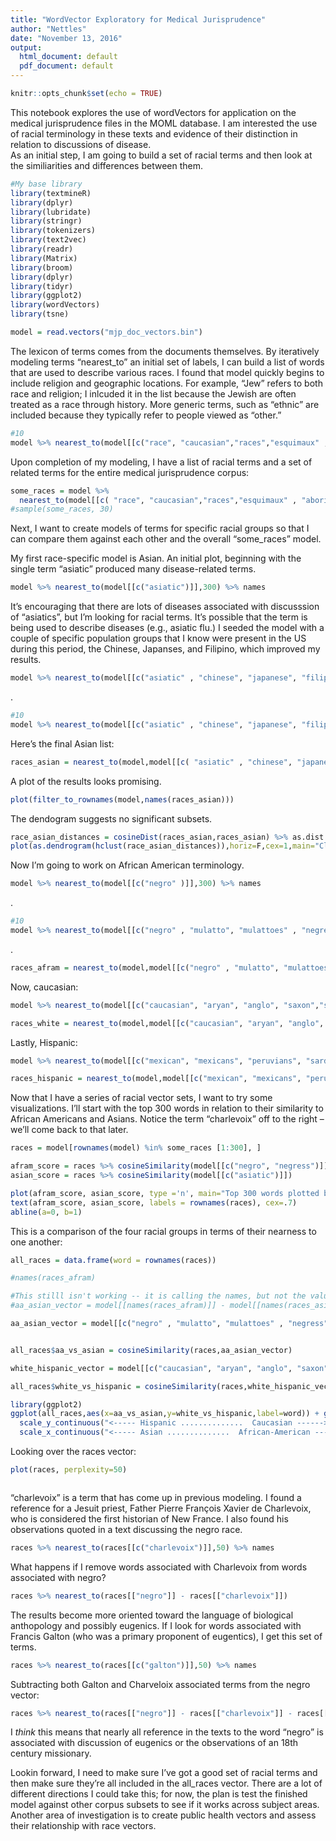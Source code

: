 ```yaml
---
title: "WordVector Exploratory for Medical Jurisprudence"
author: "Nettles"
date: "November 13, 2016"
output:
  html_document: default
  pdf_document: default
---
```

```r
knitr::opts_chunk$set(echo = TRUE)
```
This notebook explores the use of wordVectors for application on the medical jurisprudence files in the MOML database. I am interested the use of racial terminology in these texts and evidence of their distinction in relation to discussions of disease.  
As an initial step, I am going to build a set of racial terms and then look at the similiarities and differences between them.  

```r
#My base library
library(textmineR)
library(dplyr)
library(lubridate)
library(stringr)
library(tokenizers)
library(text2vec)
library(readr)
library(Matrix)
library(broom)
library(dplyr)
library(tidyr)
library(ggplot2)
library(wordVectors)
library(tsne)
```

```r
model = read.vectors("mjp_doc_vectors.bin")
```
The lexicon of terms comes from the documents themselves.  By iteratively modeling terms "nearest_to" an initial set of labels, I can build a list of words that are used to describe various races. I found that model quickly begins to include religion and geographic locations. For example, "Jew" refers to both race and religion; I inlcuded it in the list because the Jewish are often treated as a race through history. More generic terms, such as "ethnic" are included because they typically refer to people viewed as "other."

```r
#10
model %>% nearest_to(model[[c("race", "caucasian","races","esquimaux" , "aboriginal" ,"chaldaic" , "ethnic" , "european" , "jews","eskimo" , "australoid", "australians","africans","mongolians","chaco" ,"japanese" , "negroid" , "jews","mohammedans", "asiatics" , "tribes" , "europeans", "hottentots", "mexican", "hebrew" , "malays", "islanders", "chinese", "hindoos","germanic", "greeks", "italians", "asia")]],300) %>% names
```
Upon completion of my modeling, I have a list of racial terms and a set of related terms  for the entire medical jurisprudence corpus:
```r
some_races = model %>%
  nearest_to(model[[c( "race", "caucasian","races","esquimaux" , "aboriginal" ,"chaldaic" , "ethnic" , "european" , "jews","eskimo" , "australoid", "australians","africans","mongolians","chaco" ,"japanese" , "negroid" , "jews","mohammedans", "asiatics" , "tribes" , "europeans", "hottentots", "mexican", "hebrew" , "malays", "islanders", "chinese", "hindoos","germanic", "greeks", "italians", "asia")]],300) %>% names
#sample(some_races, 30)
```
Next, I want to create models of terms for specific racial groups so that I can compare them against each other and the overall "some_races" model.

My first race-specific model is Asian.  An initial plot, beginning with the single term "asiatic" produced many disease-related terms.
```r
model %>% nearest_to(model[[c("asiatic")]],300) %>% names
```
It's encouraging that there are lots of diseases associated with discusssion of "asiatics", but I'm looking for racial terms. It's possible that the term is being used to describe diseases (e.g., asiatic flu.)  I seeded the model with a couple of specific population groups that I know were present in the US during this period, the Chinese, Japanses, and Filipino, which improved my results.
```r
model %>% nearest_to(model[[c("asiatic" , "chinese", "japanese", "filipino")]],300) %>% names
```
.
```r
#10
model %>% nearest_to(model[[c("asiatic" , "chinese", "japanese", "filipino" , "hindoos" , "asia" , "persia" , "islanders" , "sandwich" , "tahiti", "islands" , "savages" , "tribes" ,  "indians" )]],300) %>% names
```
Here's the final Asian list:
```r
races_asian = nearest_to(model,model[[c( "asiatic" , "chinese", "japanese", "filipino" , "hindoos" , "asia" , "persia" , "islanders" , "sandwich" , "tahiti", "islands", "tribes","indians", "aboriginal")]],300)
```
A plot of the results looks promising.
```r
plot(filter_to_rownames(model,names(races_asian)))
```
The dendogram suggests no significant subsets.
```r
race_asian_distances = cosineDist(races_asian,races_asian) %>% as.dist
plot(as.dendrogram(hclust(race_asian_distances)),horiz=F,cex=1,main="Cluster dendrogram of the fifty words closest to an Asian race vector\nin medical jurisprudence texts from the MOML")
```
Now I'm going to work on African American terminology.
```r
model %>% nearest_to(model[[c("negro" )]],300) %>% names
```
.

```r
#10
model %>% nearest_to(model[[c("negro" , "mulatto", "mulattoes" , "negress" , "creole", "african" , "mulattoes" , "spades" , "albino" ,  "mongolians")]],300) %>% names
```
.

```r
races_afram = nearest_to(model,model[[c("negro" , "mulatto", "mulattoes" , "negress" , "creole", "african" , "mulattoes" , "spades" , "albino" ,  "mongolians" )]],300)

```
Now, caucasian:
```r
model %>% nearest_to(model[[c("caucasian", "aryan", "anglo", "saxon","saxons", "english")]],300) %>% names

races_white = nearest_to(model,model[[c("caucasian", "aryan", "anglo", "saxon","saxons", "english")]],300)

```
Lastly, Hispanic:
```r
model %>% nearest_to(model[[c("mexican", "mexicans", "peruvians", "sardine", "madrid")]],300) %>% names
```

```r
races_hispanic = nearest_to(model,model[[c("mexican", "mexicans", "peruvians", "sardine", "madrid")]],300)
```

Now that I have a series of racial vector sets, I want to try some visualizations.  I'll start with the top 300 words in relation to their similarity to African Americans and Asians.  Notice the term "charlevoix" off to the right -- we'll come back to that later.
```r
races = model[rownames(model) %in% some_races [1:300], ]

afram_score = races %>% cosineSimilarity(model[[c("negro", "negress")]])
asian_score = races %>% cosineSimilarity(model[[c("asiatic")]])

plot(afram_score, asian_score, type ='n', main="Top 300 words plotted by their similarity to AA\n(x axis) and Asians (y axis).")
text(afram_score, asian_score, labels = rownames(races), cex=.7)
abline(a=0, b=1)
```
This is a comparison of the four racial groups in terms of their nearness to one another:
```r
all_races = data.frame(word = rownames(races))

#names(races_afram)

#This stilll isn't working -- it is calling the names, but not the values, resulting in a blank graph. Leaving this alone for now.
#aa_asian_vector = model[[names(races_afram)]] - model[[names(races_asian)]]

aa_asian_vector = model[[c("negro" , "mulatto", "mulattoes" , "negress" , "creole", "african" , "mulattoes" , "spades" , "albino" ,  "mongolians")]] - model[[c( "asiatic" , "chinese", "japanese", "filipino" , "hindoos" , "asia" , "persia" , "islanders" , "sandwich" , "tahiti", "islands", "tribes","indians", "aboriginal")]]


all_races$aa_vs_asian = cosineSimilarity(races,aa_asian_vector)

white_hispanic_vector = model[[c("caucasian", "aryan", "anglo", "saxon","hispanic", "english")]] - model[[c("mexican", "mexicans", "peruvians", "sardine", "madrid")]]

all_races$white_vs_hispanic = cosineSimilarity(races,white_hispanic_vector)

library(ggplot2)
ggplot(all_races,aes(x=aa_vs_asian,y=white_vs_hispanic,label=word)) + geom_text(size=2.5) +
  scale_y_continuous("<----- Hispanic ..............  Caucasian ------>",limits=c(-.21,.2)) +
  scale_x_continuous("<----- Asian ..............  African-American ------>",limits=c(-.30,.15))
```
Looking over the races vector:
```r
plot(races, perplexity=50)
```
```r

```
"charlevoix" is a term that has come up in previous modeling.  I found a reference for a Jesuit priest, Father Pierre François Xavier de Charlevoix, who is considered the first historian of New France. I also found his observations quoted in a text discussing the negro race.

```r
races %>% nearest_to(races[[c("charlevoix")]],50) %>% names
```
What happens if I remove words associated with Charlevoix from words associated with negro?
```r
races %>% nearest_to(races[["negro"]] - races[["charlevoix"]])
```
The results become more oriented toward the language of biological anthopology and possibly eugenics.  If I look for words associated with Francis Galton (who was a primary proponent of eugentics), I get this set of terms.
```r
races %>% nearest_to(races[[c("galton")]],50) %>% names
```
Subtracting both Galton and Charveloix associated terms from the negro vector:
```r
races %>% nearest_to(races[["negro"]] - races[["charlevoix"]] - races[["galton"]])
```
I *think* this means that nearly all reference in the texts to the word "negro" is associated with discussion of eugenics or the observations of an 18th century missionary.

Lookin forward, I need to make sure I've got a good set of racial terms and then make sure they're all included in the all_races vector.  There are a lot of different directions I could take this; for now, the plan is test the finished model against other corpus subsets to see if it works across subject areas.  Another area of investigation is to create public health vectors and assess their relationship with race vectors.

